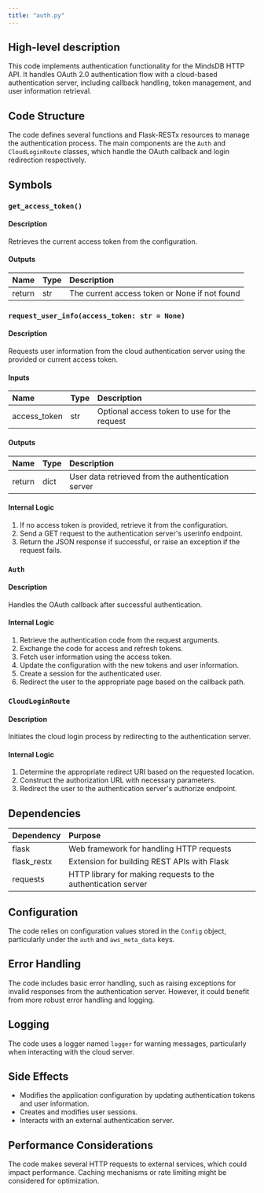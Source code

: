 ```yaml
---
title: "auth.py"
---
```


## High-level description
This code implements authentication functionality for the MindsDB HTTP API. It handles OAuth 2.0 authentication flow with a cloud-based authentication server, including callback handling, token management, and user information retrieval.

## Code Structure
The code defines several functions and Flask-RESTx resources to manage the authentication process. The main components are the `Auth` and `CloudLoginRoute` classes, which handle the OAuth callback and login redirection respectively.

## Symbols

### `get_access_token()`
#### Description
Retrieves the current access token from the configuration.

#### Outputs
| Name | Type | Description |
|:-----|:-----|:------------|
| return | str | The current access token or None if not found |

### `request_user_info(access_token: str = None)`
#### Description
Requests user information from the cloud authentication server using the provided or current access token.

#### Inputs
| Name | Type | Description |
|:-----|:-----|:------------|
| access_token | str | Optional access token to use for the request |

#### Outputs
| Name | Type | Description |
|:-----|:-----|:------------|
| return | dict | User data retrieved from the authentication server |

#### Internal Logic
1. If no access token is provided, retrieve it from the configuration.
2. Send a GET request to the authentication server's userinfo endpoint.
3. Return the JSON response if successful, or raise an exception if the request fails.

### `Auth`
#### Description
Handles the OAuth callback after successful authentication.

#### Internal Logic
1. Retrieve the authentication code from the request arguments.
2. Exchange the code for access and refresh tokens.
3. Fetch user information using the access token.
4. Update the configuration with the new tokens and user information.
5. Create a session for the authenticated user.
6. Redirect the user to the appropriate page based on the callback path.

### `CloudLoginRoute`
#### Description
Initiates the cloud login process by redirecting to the authentication server.

#### Internal Logic
1. Determine the appropriate redirect URI based on the requested location.
2. Construct the authorization URL with necessary parameters.
3. Redirect the user to the authentication server's authorize endpoint.

## Dependencies
| Dependency | Purpose |
|:-----------|:--------|
| flask | Web framework for handling HTTP requests |
| flask_restx | Extension for building REST APIs with Flask |
| requests | HTTP library for making requests to the authentication server |

## Configuration
The code relies on configuration values stored in the `Config` object, particularly under the `auth` and `aws_meta_data` keys.

## Error Handling
The code includes basic error handling, such as raising exceptions for invalid responses from the authentication server. However, it could benefit from more robust error handling and logging.

## Logging
The code uses a logger named `logger` for warning messages, particularly when interacting with the cloud server.

## Side Effects
- Modifies the application configuration by updating authentication tokens and user information.
- Creates and modifies user sessions.
- Interacts with an external authentication server.

## Performance Considerations
The code makes several HTTP requests to external services, which could impact performance. Caching mechanisms or rate limiting might be considered for optimization.